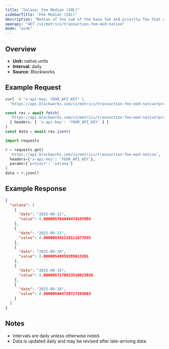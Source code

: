 ```yaml
---
title: "Solana: Fee Median (SOL)"
sidebarTitle: "Fee Median (SOL)"
description: "Median of the sum of the base fee and priority fee that day in native chain token"
openapi: "GET /v1/metrics/transaction-fee-med-native"
mode: "wide"
---
```


## Overview

- **Unit:** native units
- **Interval:** daily
- **Source:** Blockworks

## Example Request

<CodeGroup>

```bash cURL
curl -H "x-api-key: YOUR_API_KEY" \
  "https://api.blockworks.com/v1/metrics/transaction-fee-med-native?project=solana"
```

```typescript TypeScript
const res = await fetch(
  'https://api.blockworks.com/v1/metrics/transaction-fee-med-native?project=solana',
  { headers: { 'x-api-key': 'YOUR_API_KEY' } }
)
const data = await res.json()
```

```python Python
import requests

r = requests.get(
  'https://api.blockworks.com/v1/metrics/transaction-fee-med-native',
  headers={'x-api-key': 'YOUR_API_KEY'},
  params={'project': 'solana'}
)
data = r.json()
```

</CodeGroup>

## Example Response

```json
{
  "solana": [
    {
      "date": "2025-09-22",
      "value": 0.000005764846474197885
    },
    {
      "date": "2025-09-21",
      "value": 0.000005592218111077835
    },
    {
      "date": "2025-09-20",
      "value": 0.00000548959289613201
    },
    {
      "date": "2025-09-19",
      "value": 0.0000057170923510823026
    },
    {
      "date": "2025-09-18",
      "value": 0.000005604728727393863
    }
  ]
}
```

## Notes
- Intervals are daily unless otherwise noted.
- Data is updated daily and may be revised after late-arriving data.